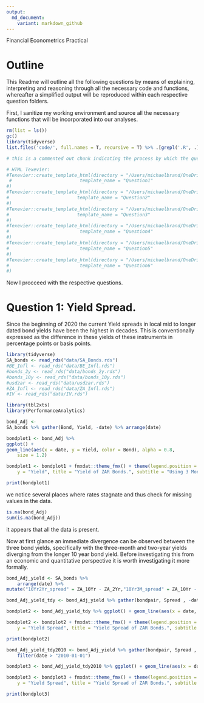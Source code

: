 ```yaml
---
output:
  md_document:
    variant: markdown_github
---
```

Financial Econometrics Practical

# Outline

This Readme will outline all the following questions by means of explaining, interpreting and reasoning through all the necessary code and functions, whereafter a simplified output will be reproduced within each respective question folders.

First, I sanitize my working environment and source all the necessary functions that will be incorporated into our analyses.
```r

rm(list = ls())
gc()
library(tidyverse)
list.files('code/', full.names = T, recursive = T) %>% .[grepl('.R', .)] %>% as.list() %>% walk(~source(.))
```

```r
# this is a commented out chunk indicating the process by which the questions folders where produced.

# HTML Texevier:
#Texevier::create_template_html(directory = "/Users/michaelbrand/OneDrive/Documents/UNI/2021/2/Fin.Metrics/Test/21270945/Questions",
 #                         template_name = "Question1"
#)
#Texevier::create_template_html(directory = "/Users/michaelbrand/OneDrive/Documents/UNI/2021/2/Fin.Metrics/Test/21270945/Questions",
#                         template_name = "Question2"
#)
#Texevier::create_template_html(directory = "/Users/michaelbrand/OneDrive/Documents/UNI/2021/2/Fin.Metrics/Test/21270945/Questions",
#                         template_name = "Question3"
#)
#Texevier::create_template_html(directory = "/Users/michaelbrand/OneDrive/Documents/UNI/2021/2/Fin.Metrics/Test/21270945/Questions",
#                          template_name = "Question4"
#)
#Texevier::create_template_html(directory = "/Users/michaelbrand/OneDrive/Documents/UNI/2021/2/Fin.Metrics/Test/21270945/Questions",
#                          template_name = "Question5"
#)
#Texevier::create_template_html(directory = "/Users/michaelbrand/OneDrive/Documents/UNI/2021/2/Fin.Metrics/Test/21270945/Questions",
#                          template_name = "Question6"
#)
```
Now I procceed with the respective questions.

# Question 1: Yield Spread.

Since the beginning of 2020 the current Yield spreads in local mid to longer dated bond yields have been the highest in decades. This is conventionally expressed as the difference in these yields of these instruments in percentage points or basis points.

```r
library(tidyverse)
SA_bonds <- read_rds("data/SA_Bonds.rds")
#BE_Infl <- read_rds("data/BE_Infl.rds")
#bonds_2y <- read_rds("data/bonds_2y.rds")
#bonds_10y <- read_rds("data/bonds_10y.rds")
#usdzar <- read_rds("data/usdzar.rds")
#ZA_Infl <- read_rds("data/ZA_Infl.rds")
#IV <- read_rds("data/IV.rds")

```

```r
library(tbl2xts)
library(PerformanceAnalytics)

bond_Adj <- 
SA_bonds %>% gather(Bond, Yield, -date) %>% arrange(date) 

bondplot1 <- bond_Adj %>% 
ggplot() + 
geom_line(aes(x = date, y = Yield, color = Bond), alpha = 0.8, 
    size = 1.2)

bondplot1 <- bondplot1 + fmxdat::theme_fmx() + theme(legend.position = "bottom") + labs(x = "date", 
    y = "Yield", title = "Yield of ZAR Bonds.", subtitle = "Using 3 Month, 2 Year and 10 year bond yields.", caption = "Note:\nNico Katzke's data used")

print(bondplot1)

```
we notice several places where rates stagnate and thus check for missing values in the data.
```r
is.na(bond_Adj)
sum(is.na(bond_Adj))
```
it appears that all the data is present.

Now at first glance an immediate divergence can be observed between the three bond yields, specifically with the three-month and two-year yields diverging from the longer 10 year bond yield. Before investigating this from an economic and quantitative perspective it is worth investigating it more formally.
```r
bond_Adj_yield <- SA_bonds %>%
    arrange(date) %>% 
mutate("10Yr2Yr_spread" = ZA_10Yr - ZA_2Yr,"10Yr3M_spread" = ZA_10Yr - SA_3M,"2Yr3M_spread" = ZA_2Yr - SA_3M ) %>% select(date, "10Yr3M_spread","10Yr2Yr_spread","2Yr3M_spread" )

bond_Adj_yield_tdy <- bond_Adj_yield %>% gather(bondpair, Spread , -date) %>% arrange(date) 

bondplot2 <- bond_Adj_yield_tdy %>% ggplot() + geom_line(aes(x = date, y = Spread, color = bondpair), alpha = 0.8, size = 1.2) 

bondplot2 <- bondplot2 + fmxdat::theme_fmx() + theme(legend.position = "bottom") + labs(x = "date", 
    y = "Yield Spread", title = "Yield Spread of ZAR Bonds.", subtitle = "Using 3 Month, 2 Year and 10 year bond yields.", caption = "Note:\nNico Katzke's data used")

print(bondplot2)
```

```r
bond_Adj_yield_tdy2010 <- bond_Adj_yield %>% gather(bondpair, Spread , -date) %>% arrange(date) %>% 
    filter(date > "2010-01-01")

bondplot3 <- bond_Adj_yield_tdy2010 %>% ggplot() + geom_line(aes(x = date, y = Spread, color = bondpair), alpha = 0.8, size = 1.2) 

bondplot3 <- bondplot3 + fmxdat::theme_fmx() + theme(legend.position = "bottom") + labs(x = "date", 
    y = "Yield Spread", title = "Yield Spread of ZAR Bonds.", subtitle = "Using 3 Month, 2 Year and 10 year bond yields.", caption = "Note:\nNico Katzke's data used")

print(bondplot3)
```





